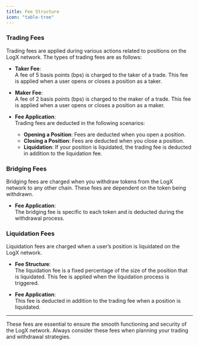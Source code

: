 ```yaml
---
title: Fee Structure
icon: "table-tree"
---
```


### Trading Fees

Trading fees are applied during various actions related to positions on the LogX network. The types of trading fees are as follows:

- **Taker Fee**:  
  A fee of 5 basis points (bps) is charged to the taker of a trade. This fee is applied when a user opens or closes a position as a taker.

- **Maker Fee**:  
  A fee of 2 basis points (bps) is charged to the maker of a trade. This fee is applied when a user opens or closes a position as a maker.

- **Fee Application**:  
  Trading fees are deducted in the following scenarios:
  - **Opening a Position**: Fees are deducted when you open a position.
  - **Closing a Position**: Fees are deducted when you close a position.
  - **Liquidation**: If your position is liquidated, the trading fee is deducted in addition to the liquidation fee.

### Bridging Fees

Bridging fees are charged when you withdraw tokens from the LogX network to any other chain. These fees are dependent on the token being withdrawn.

- **Fee Application**:  
  The bridging fee is specific to each token and is deducted during the withdrawal process.

### Liquidation Fees

Liquidation fees are charged when a user’s position is liquidated on the LogX network.

- **Fee Structure**:  
  The liquidation fee is a fixed percentage of the size of the position that is liquidated. This fee is applied when the liquidation process is triggered.

- **Fee Application**:  
  This fee is deducted in addition to the trading fee when a position is liquidated.

---

<Note>
    These fees are essential to ensure the smooth functioning and security of the LogX network. Always consider these fees when planning your trading and withdrawal strategies.
</Note>